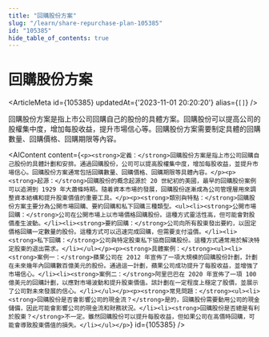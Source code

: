 ```yaml
---
title: "回購股份方案"
slug: "/learn/share-repurchase-plan-105385"
id: "105385"
hide_table_of_contents: true
---
```



# 回購股份方案

<ArticleMeta id={105385} updatedAt={'2023-11-01 20:20:20'} alias={`[]`} />
<div className='border-solid border-b border-t-0 my-4 border-[var(--ifm-color-gray-300)]' />

回購股份方案是指上市公司回購自己的股份的具體方案。回購股份可以提高公司的股權集中度，增加每股收益，提升市場信心等。回購股份方案需要制定具體的回購數量、回購價格、回購期限等內容。

<AIContent content={`<p><strong>定義：</strong>回購股份方案是指上市公司回購自己股份的具體計劃和安排。通過回購股份，公司可以提高股權集中度，增加每股收益，並提升市場信心。回購股份方案通常包括回購數量、回購價格、回購期限等具體內容。</p><p><strong>起源：</strong>回購股份的概念起源於 20 世紀初的美國，最早的回購股份案例可以追溯到 1929 年大蕭條時期。隨着資本市場的發展，回購股份逐漸成為公司管理層用來調整資本結構和提升股東價值的重要工具。</p><p><strong>類別與特點：</strong>回購股份方案主要分為公開市場回購、要約回購和私下回購三種類型。<ul><li><strong>公開市場回購：</strong>公司在公開市場上以市場價格回購股份。這種方式靈活性高，但可能會對股價產生波動。</li><li><strong>要約回購：</strong>公司向所有股東發出要約，以固定價格回購一定數量的股份。這種方式可以迅速完成回購，但需要支付溢價。</li><li><strong>私下回購：</strong>公司與特定股東私下協商回購股份。這種方式通常用於解決特定股東的退出需求。</li></ul></p><p><strong>具體案例：</strong><ul><li><strong>案例一：</strong>蘋果公司在 2012 年宣佈了一項大規模的回購股份計劃，計劃在未來幾年內回購數百億美元的股份。通過這一計劃，蘋果公司成功提升了每股收益，並增強了市場信心。</li><li><strong>案例二：</strong>阿里巴巴在 2020 年宣佈了一項 100 億美元的回購計劃，以應對市場波動和提升股東價值。該計劃在一定程度上穩定了股價，並展示了公司對未來發展的信心。</li></ul></p><p><strong>常見問題：</strong><ul><li><strong>回購股份是否會影響公司的現金流？</strong>是的，回購股份需要動用公司的現金儲備，因此可能會影響公司的現金流和財務狀況。</li><li><strong>回購股份是否總是有利於股東？</strong>不一定。雖然回購股份可以提升每股收益，但如果公司在高價時回購，可能會導致股東價值的損失。</li></ul></p>`} id={105385} />
